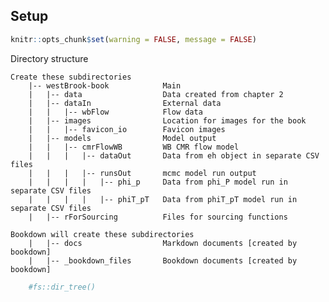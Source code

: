 ## Setup {#setup}

```r
knitr::opts_chunk$set(warning = FALSE, message = FALSE)
```

Directory structure
```
Create these subdirectories
    |-- westBrook-book            Main
    |   |-- data                  Data created from chapter 2
    |   |-- dataIn                External data
    |   |   |-- wbFlow            Flow data
    |   |-- images                Location for images for the book
    |   |   |-- favicon_io        Favicon images
    |   |-- models                Model output
    |   |   |-- cmrFlowWB         WB CMR flow model
    |   |   |   |-- dataOut       Data from eh object in separate CSV files
    |   |   |   |-- runsOut       mcmc model run output
    |   |   |   |   |-- phi_p     Data from phi_P model run in separate CSV files
    |   |   |   |   |-- phiT_pT   Data from phiT_pT model run in separate CSV files
    |   |-- rForSourcing          Files for sourcing functions
    
Bookdown will create these subdirectories
    |   |-- docs                  Markdown documents [created by bookdown]
    |   |-- _bookdown_files       Bookdown documents [created by bookdown]
```
```r
    #fs::dir_tree()
```

